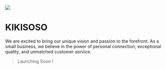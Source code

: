 ![](https://github.com/paljordawa/kikisoso/static/logo.png)
# KIKISOSO

 We are excited to bring our unique vision and passion to the forefront. As a small business, we believe in the power of personal connection, exceptional quality, and unmatched customer service.

 > Launching Soon !